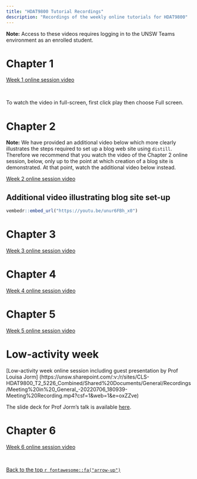 ```yaml
---
title: "HDAT9800 Tutorial Recordings"
description: "Recordings of the weekly online tutorials for HDAT9800"
---
```


**Note:** Access to these videos requires logging in to the UNSW Teams environment as an enrolled student.

# Chapter 1

[Week 1 online session video](https://unsw.sharepoint.com/sites/CLS-HDAT9800_T2_5226_Combined/Shared%20Documents/General/Recordings/Meeting%20in%20_General_-20220601_180439-Meeting%20Recording.mp4?web=1)

<aside>

<br>

To watch the video in full-screen, first click play then choose Full screen. 

</aside>

# Chapter 2

**Note:** We have provided an additional video below which more clearly illustrates the steps required to set up a blog web site using `distill`. Therefore we recommend that you watch the video of the Chapter 2 online session, below, only up to the point at which creation of a blog site is demonstrated. At that point, watch the additional video below instead.

[Week 2 online session video](https://unsw.sharepoint.com/sites/CLS-HDAT9800_T2_5226_Combined/Shared%20Documents/General/Recordings/Meeting%20in%20_General_-20220608_181144-Meeting%20Recording.mp4?web=1)

## Additional video illustrating blog site set-up

```r
vembedr::embed_url("https://youtu.be/unur6FBh_x0")
```

# Chapter 3

[Week 3 online session video](https://unsw.sharepoint.com/:v:/r/sites/CLS-HDAT9800_T2_5226_Combined/Shared%20Documents/General/Recordings/HDAT9800%20T2%202022%20weekly%20online%20interactive%20tutorials-20220615_181035-Meeting%20Recording.mp4?csf=1&web=1&e=vNiZ6G)

# Chapter 4

[Week 4 online session video](https://unsw.sharepoint.com/:v:/s/CLS-HDAT9800_T2_5226_Combined/EWjmC_HS9gtGmtCIsg4zKmQBcjJIbcjO1Vr-itktDhnwZA?e=rmXewu)


# Chapter 5

[Week 5 online session video](https://unsw.sharepoint.com/:v:/r/sites/CLS-HDAT9800_T2_5226_Combined/Shared%20Documents/General/Recordings/General-20220629_180528-Meeting%20Recording.mp4?csf=1&web=1&e=tTHmae)

# Low-activity week

[Low-activity week online session including guest presentation by Prof Louisa Jorm]
(https://unsw.sharepoint.com/:v:/r/sites/CLS-HDAT9800_T2_5226_Combined/Shared%20Documents/General/Recordings/Meeting%20in%20_General_-20220706_180939-Meeting%20Recording.mp4?csf=1&web=1&e=oxZZve)

The slide deck for Prof Jorm's talk is available [here](https://unsw.sharepoint.com/:p:/s/CLS-HDAT9800_T2_5226_Combined/EaEUbTdiCY5NhTy6G_v_SFIB6dH3W5I3DQPpncWy5qw3dA?e=QxZk3N).

# Chapter 6

[Week 6 online session video](https://unsw.sharepoint.com/:v:/s/CLS-HDAT9800_T2_5226_Combined/ESGylK3mMmdEokr3UjnxBpoBFv-ik_E8kKYxY9Uo2gzynQ?e=3Z4GpV)

<aside>

<br>

[Back to the top `r fontawesome::fa("arrow-up")`](recordings.html) 

</aside>
